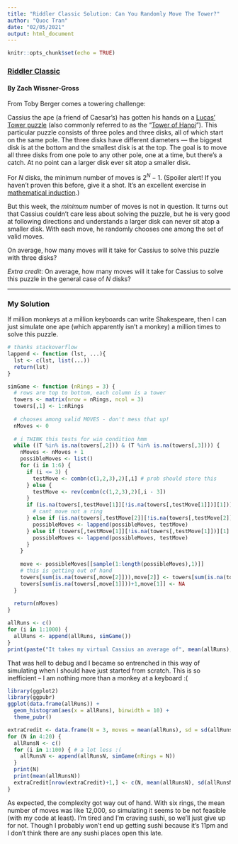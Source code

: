 ```yaml
---
title: "Riddler Classic Solution: Can You Randomly Move The Tower?"
author: "Quoc Tran"
date: "02/05/2021"
output: html_document
---
```


```r
knitr::opts_chunk$set(echo = TRUE)
```

### [Riddler Classic](https://fivethirtyeight.com/features/can-you-randomly-move-the-tower/)

#### By Zach Wissner-Gross

From Toby Berger comes a towering challenge:

Cassius the ape (a friend of Caesar’s) has gotten his hands on a [Lucas’ Tower puzzle](https://www.youtube.com/watch?v=_YP781HgzTE) (also commonly referred to as the “[Tower of Hanoi](https://mathworld.wolfram.com/TowerofHanoi.html)”). This particular puzzle consists of three poles and three disks, all of which start on the same pole. The three disks have different diameters — the biggest disk is at the bottom and the smallest disk is at the top. The goal is to move all three disks from one pole to any other pole, one at a time, but there’s a catch. At no point can a larger disk ever sit atop a smaller disk.

For $N$ disks, the minimum number of moves is $2^N−1$. (Spoiler alert! If you haven’t proven this before, give it a shot. It’s an excellent exercise in [mathematical induction](https://mathworld.wolfram.com/PrincipleofMathematicalInduction.html).)

But this week, the *minimum* number of moves is not in question. It turns out that Cassius couldn’t care less about solving the puzzle, but he is very good at following directions and understands a larger disk can never sit atop a smaller disk. With each move, he randomly chooses one among the set of valid moves.

On average, how many moves will it take for Cassius to solve this puzzle with three disks?

*Extra credit*: On average, how many moves will it take for Cassius to solve this puzzle in the general case of $N$ disks?

***

### My Solution

If million monkeys at a million keyboards can write Shakespeare, then I can just simulate one ape (which apparently isn't a monkey) a million times to solve this puzzle.

```r
# thanks stackoverflow
lappend <- function (lst, ...){
  lst <- c(lst, list(...))
  return(lst)
}

simGame <- function (nRings = 3) {
  # rows are top to bottom, each column is a tower
  towers <- matrix(nrow = nRings, ncol = 3)
  towers[,1] <- 1:nRings
  
  # chooses among valid MOVES - don't mess that up!
  nMoves <- 0
  
  # i THINK this tests for win condition hmm
  while ((T %in% is.na(towers[,2])) & (T %in% is.na(towers[,3]))) {
    nMoves <- nMoves + 1
    possibleMoves <- list()
    for (i in 1:6) {
      if (i <= 3) {
        testMove <- combn(c(1,2,3),2)[,i] # prob should store this
      } else {
        testMove <- rev(combn(c(1,2,3),2)[,i - 3])
      }
      if (is.na(towers[,testMove[1]][!is.na(towers[,testMove[1]])][1])) {
        # cant move not a ring
      } else if (is.na(towers[,testMove[2]][!is.na(towers[,testMove[2]])][1])) {
        possibleMoves <- lappend(possibleMoves, testMove)
      } else if (towers[,testMove[1]][!is.na(towers[,testMove[1]])][1] < towers[,testMove[2]][!is.na(towers[,testMove[2]])][1]) {
        possibleMoves <- lappend(possibleMoves, testMove)
      }
    }
    
    move <- possibleMoves[[sample(1:length(possibleMoves),1)]]
    # this is getting out of hand
    towers[sum(is.na(towers[,move[2]])),move[2]] <- towers[sum(is.na(towers[,move[1]]))+1,move[1]]
    towers[sum(is.na(towers[,move[1]]))+1,move[1]] <- NA
  }
  
  return(nMoves)
}

```

```r
allRuns <- c()
for (i in 1:1000) {
  allRuns <- append(allRuns, simGame())
}
print(paste("It takes my virtual Cassius an average of", mean(allRuns), "moves to solve the puzzle with three disks."))
```

That was hell to debug and I became so entrenched in this way of simulating when I should have just started from scratch. This is so inefficient -- I am nothing more than a monkey at a keyboard :(

```r
library(ggplot2)
library(ggpubr)
ggplot(data.frame(allRuns)) +
  geom_histogram(aes(x = allRuns), binwidth = 10) +
  theme_pubr()
```

```r
extraCredit <- data.frame(N = 3, moves = mean(allRuns), sd = sd(allRuns))
for (N in 4:20) {
  allRunsN <- c()
  for (i in 1:100) { # a lot less :(
    allRunsN <- append(allRunsN, simGame(nRings = N))
  }
  print(N)
  print(mean(allRunsN))
  extraCredit[nrow(extraCredit)+1,] <- c(N, mean(allRunsN), sd(allRunsN))
}
```

As expected, the complexity got way out of hand. With six rings, the mean number of moves was like 12,000, so simulating it seems to be not feasible (with my code at least). I'm tired and I'm craving sushi, so we'll just give up for not. Though I probably won't end up getting sushi because it's 11pm and I don't think there are any sushi places open this late.

